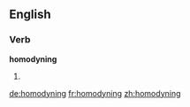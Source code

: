 ==English==

===Verb===
'''homodyning'''

# {{present participle of|homodyne}}

[[de:homodyning]]
[[fr:homodyning]]
[[zh:homodyning]]